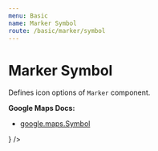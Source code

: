 ```yaml
---
menu: Basic
name: Marker Symbol
route: /basic/marker/symbol
---
```




# Marker Symbol

Defines icon options of `Marker` component.

**Google Maps Docs:**

- [google.maps.Symbol](https://developers.google.com/maps/documentation/javascript/reference#Symbol)

<Playground>
  <DocsMap
    zoom={8}
    center={{ lat: 36.964, lng: -122.015 }}
  >
    <Marker
      position={{ lat: 36.964, lng: -122.015 }}
      icon={
        <MarkerSymbol
          path={path}
          scale={0.7}
          rotation={45}
          fillColor="#404040"
          fillOpacity={1}
          strokeColor="#ffffff"
          strokeWeight={0.1}
          strokeOpacity={1}
          anchor={{ x: 10, y: 25 }}
          labelOrigin={{ x: 32, y: 32 }}
        />
      }
    />
  </DocsMap>
</Playground>

<PropsTable of={MarkerSymbol} />
